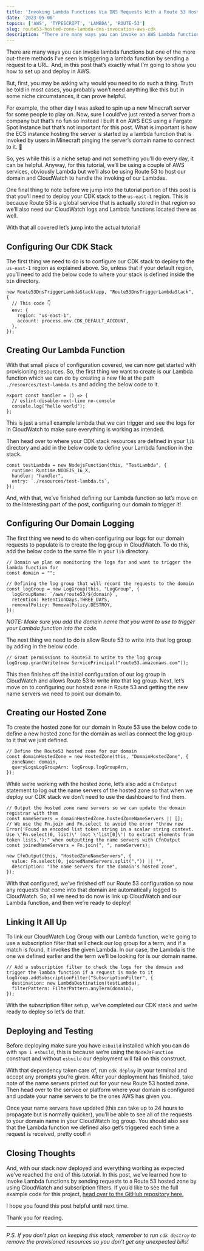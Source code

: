 ```yaml
---
title: 'Invoking Lambda Functions Via DNS Requests With a Route 53 Hosted Zone Using the AWS CDK'
date: '2023-05-06'
topics: ['AWS', 'TYPESCRIPT', 'LAMBDA', 'ROUTE-53']
slug: route53-hosted-zone-lambda-dns-invocation-aws-cdk
description: "There are many ways you can invoke an AWS Lambda function but in this post, we're going to look at how we can invoke one with a DNS request to a Route 53 hosted zone!"
---
```


There are many ways you can invoke lambda functions but one of the more out-there methods I’ve seen is triggering a lambda function by sending a request to a URL. And, in this post that’s exactly what I’m going to show you how to set up and deploy in AWS.

But, first, you may be asking why would you need to do such a thing. Truth be told in most cases, you probably won’t need anything like this but in some niche circumstances, it can prove helpful.

For example, the other day I was asked to spin up a new Minecraft server for some people to play on. Now, sure I could’ve just rented a server from a company but that’s no fun so instead I built it on AWS ECS using a Fargate Spot Instance but that’s not important for this post. What is important is how the ECS instance hosting the server is started by a lambda function that is invoked by users in Minecraft pinging the server’s domain name to connect to it. 🤯

So, yes while this is a niche setup and not something you’ll do every day, it can be helpful. Anyway, for this tutorial, we’ll be using a couple of AWS services, obviously Lambda but we’ll also be using Route 53 to host our domain and CloudWatch to handle the invoking of our Lambdas.

One final thing to note before we jump into the tutorial portion of this post is that you’ll need to deploy your CDK stack to the `us-east-1` region. This is because Route 53 is a global service that is actually stored in that region so we’ll also need our CloudWatch logs and Lambda functions located there as well.

With that all covered let’s jump into the actual tutorial!

## Configuring Our CDK Stack

The first thing we need to do is to configure our CDK stack to deploy to the `us-east-1` region as explained above. So, unless that if your default region, you’ll need to add the below code to where your stack is defined inside the `bin` directory.

```ts:[]:./bin/*.ts:TYPESCRIPT
new Route53DnsTriggerLambdaStack(app, "Route53DnsTriggerLambdaStack", {
  // This code 👇
  env: {
    region: "us-east-1",
    account: process.env.CDK_DEFAULT_ACCOUNT,
  },
});
```

## Creating Our Lambda Function

With that small piece of configuration covered, we can now get started with provisioning resources. So, the first thing we want to create is our Lambda function which we can do by creating a new file at the path `./resources/test-lambda.ts` and adding the below code to it.

```ts:[]:./resources/test-lambda.ts:TYPESCRIPT
export const handler = () => {
  // eslint-disable-next-line no-console
  console.log("hello world");
};
```

This is just a small example lambda that we can trigger and see the logs for in CloudWatch to make sure everything is working as intended.

Then head over to where your CDK stack resources are defined in your `lib` directory and add in the below code to define your Lambda function in the stack.

```ts:[]:./lib/*-stack.ts:TYPESCRIPT
const testLambda = new NodejsFunction(this, "TestLambda", {
  runtime: Runtime.NODEJS_16_X,
  handler: "handler",
  entry: `./resources/test-lambda.ts`,
});
```

And, with that, we’ve finished defining our Lambda function so let’s move on to the interesting part of the post, configuring our domain to trigger it!

## Configuring Our Domain Logging

The first thing we need to do when configuring our logs for our domain requests to populate is to create the log group in CloudWatch. To do this, add the below code to the same file in your `lib` directory.

```ts:[]:./lib/*-stack.ts:TYPESCRIPT
// Domain we plan on monitoring the logs for and want to trigger the lambda function for
const domain = "";

// Defining the log group that will record the requests to the domain
const logGroup = new LogGroup(this, "LogGroup", {
  logGroupName: `/aws/route53/${domain}`,
  retention: RetentionDays.THREE_DAYS,
  removalPolicy: RemovalPolicy.DESTROY,
});
```

_NOTE: Make sure you add the domain name that you want to use to trigger your Lambda function into the code._

The next thing we need to do is allow Route 53 to write into that log group by adding in the below code.

```ts:[]:./lib/*-stack.ts:TYPESCRIPT
// Grant permissions to Route53 to write to the log group
logGroup.grantWrite(new ServicePrincipal("route53.amazonaws.com"));
```

This then finishes off the initial configuration of our log group in CloudWatch and allows Route 53 to write into that log group. Next, let’s move on to configuring our hosted zone in Route 53 and getting the new name servers we need to point our domain to.

## Creating our Hosted Zone

To create the hosted zone for our domain in Route 53 use the below code to define a new hosted zone for the domain as well as connect the log group to it that we just defined.

```ts:[]:./lib/*-stack.ts:TYPESCRIPT
// Define the Route53 hosted zone for our domain
const domainHostedZone = new HostedZone(this, "DomainHostedZone", {
  zoneName: domain,
  queryLogsLogGroupArn: logGroup.logGroupArn,
});
```

While we’re working with the hosted zone, let’s also add a `CfnOutput` statement to log out the name servers of the hosted zone so that when we deploy our CDK stack we don’t need to use the dashboard to find them.

```ts:[]:./lib/*-stack.ts:TYPESCRIPT
// Output the hosted zone name servers so we can update the domain registrar with them
const nameServers = domainHostedZone.hostedZoneNameServers || [];
// We use the Fn.join and Fn.select to avoid the error "throw new Error('Found an encoded list token string in a scalar string context. Use \'Fn.select(0, list)\' (not \'list[0]\') to extract elements from token lists.');" when outputting the name servers with CfnOutput
const joinedNameServers = Fn.join(", ", nameServers);

new CfnOutput(this, "HostedZoneNameServers", {
  value: Fn.select(0, joinedNameServers.split(",")) || "",
  description: "The name servers for the domain's hosted zone",
});
```

With that configured, we’ve finished off our Route 53 configuration so now any requests that come into that domain are automatically logged to CloudWatch. So, all we need to do now is link up CloudWatch and our Lambda function, and then we’re ready to deploy!

## Linking It All Up

To link our CloudWatch Log Group with our Lambda function, we’re going to use a subscription filter that will check our log group for a term, and if a match is found, it invokes the given Lambda. In our case, the Lambda is the one we defined earlier and the term we’ll be looking for is our domain name.

```ts:[]:./lib/*-stack.ts:TYPESCRIPT
// Add a subscription filter to check the logs for the domain and trigger the lambda function if a request is made to it
logGroup.addSubscriptionFilter("SubscriptionFilter", {
  destination: new LambdaDestination(testLambda),
  filterPattern: FilterPattern.anyTerm(domain),
});
```

With the subscription filter setup, we’ve completed our CDK stack and we’re ready to deploy so let’s do that.

## Deploying and Testing

Before deploying make sure you have `esbuild` installed which you can do with `npm i esbuild`, this is because we’re using the `NodeJsFunction` construct and without `esbuild` our deployment will fail on this construct.

With that dependency taken care of, run `cdk deploy` in your terminal and accept any prompts you’re given. After your deployment has finished, take note of the name servers printed out for your new Route 53 hosted zone. Then head over to the service or platform where your domain is configured and update your name servers to be the ones AWS has given you.

Once your name servers have updated (this can take up to 24 hours to propagate but is normally quicker), you’ll be able to see all of the requests to your domain name in your CloudWatch log group. You should also see that the Lambda function we defined also get’s triggered each time a request is received, pretty cool! 🔥

## Closing Thoughts

And, with our stack now deployed and everything working as expected we’ve reached the end of this tutorial. In this post, we’ve learned how to invoke Lambda functions by sending requests to a Route 53 hosted zone by using CloudWatch and subscription filters. If you’d like to see the full example code for this project, [head over to the GitHub repository here.](https://github.com/conermurphy/cdk-tutorials/tree/main/route-53-dns-trigger-lambda)

I hope you found this post helpful until next time.

Thank you for reading.

---

_P.S. If you don’t plan on keeping this stack, remember to run `cdk destroy` to remove the provisioned resources so you don’t get any unexpected bills!_
